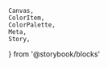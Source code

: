     Canvas,
    ColorItem,
    ColorPalette,
    Meta,
    Story,
} from '@storybook/blocks'


<Meta title="Foundation/Colors/Shades/Secondary 2" />

<ColorPalette>
    <ColorItem
        title="Secondary 2"
        subtitle="100-9"
        colors={{
            100: colors['shade-secondary-2'].DEFAULT,
            90: colors['shade-secondary-2']['90'],
            80: colors['shade-secondary-2']['80'],
            70: colors['shade-secondary-2']['70'],
            60: colors['shade-secondary-2']['60'],
            50: colors['shade-secondary-2']['50'],
            40: colors['shade-secondary-2']['40'],
            30: colors['shade-secondary-2']['30'],
            20: colors['shade-secondary-2']['20'],
            10: colors['shade-secondary-2']['10'],
            9: colors['shade-secondary-2']['9'],
        }}
    />
</ColorPalette>
